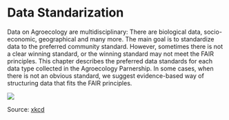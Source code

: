 # Data Standarization {.unnumbered}

Data on Agroecology are multidisciplinary: There are biological data, socio-economic, geographical and many more. The main goal is to standardize data to the preferred community standard. However, sometimes there is not a clear winning standard, or the winning standard may not meet the FAIR principles. This chapter describes the preferred data standards for each data type collected in the Agroecology Parnership. In some cases, when there is not an obvious standard, we suggest evidence-based way of structuring data that fits the FAIR principles.

![](https://imgs.xkcd.com/comics/standards.png)

Source: [xkcd](https://xkcd.com/927)
